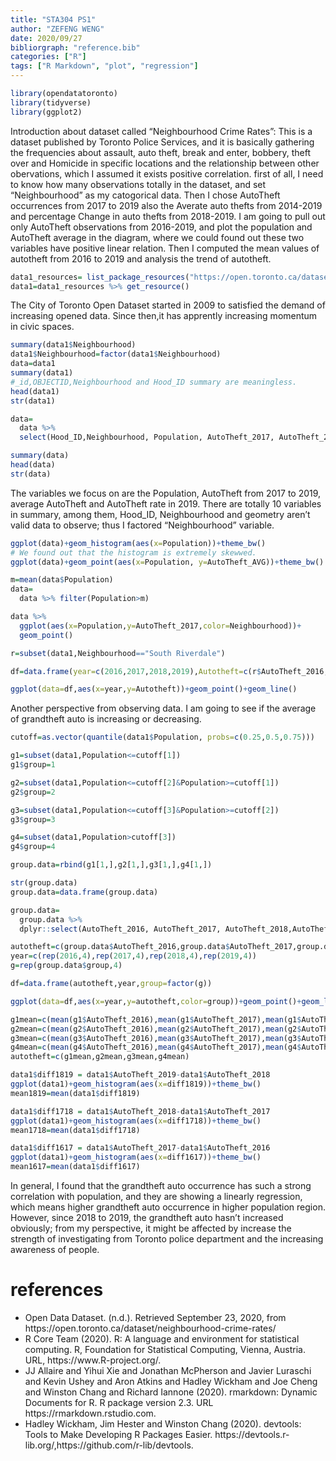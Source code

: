 ```yaml
---
title: "STA304 PS1"
author: "ZEFENG WENG"
date: 2020/09/27
bibliorgraph: "reference.bib"
categories: ["R"]
tags: ["R Markdown", "plot", "regression"]
---
```


```r
library(opendatatoronto)
library(tidyverse)
library(ggplot2)
```

Introduction about dataset called "Neighbourhood Crime Rates":
  This is a dataset published by Toronto Police Services, and it is basically 
gathering the frequencies about assault, auto theft, break and enter, bobbery, 
theft over and Homicide in specific locations and the relationship between other 
obervations, which I assumed it exists positive correlation.
  first of all, I need to know how many observations totally in the dataset, and
set "Neighbourhood" as my catogorical data. Then I chose AutoTheft occurrences 
from 2017 to 2019 also the Averate auto thefts from 2014-2019 and percentage 
Change in auto thefts from 2018-2019.
  I am going to pull out only AutoTheft observations from 2016-2019, and plot the
population and AutoTheft average in the diagram, where we could found out these 
two variables have positive linear relation. Then I computed the mean values of
autotheft from 2016 to 2019 and analysis the trend of autotheft.
```r
data1_resources= list_package_resources("https://open.toronto.ca/dataset/neighbourhood-crime-rates/")
data1=data1_resources %>% get_resource()
```
The City of Toronto Open Dataset started in 2009 to satisfied the demand of increasing opened data. Since then,it has apprently increasing momentum in civic spaces.

```r
summary(data1$Neighbourhood)
data1$Neighbourhood=factor(data1$Neighbourhood)
data=data1
summary(data1)
#_id,OBJECTID,Neighbourhood and Hood_ID summary are meaningless.
head(data1)
str(data1)

data=
  data %>%
  select(Hood_ID,Neighbourhood, Population, AutoTheft_2017, AutoTheft_2018, AutoTheft_2019,AutoTheft_AVG, AutoTheft_CHG, AutoTheft_Rate_2019)

summary(data)
head(data)
str(data)
```
The variables we focus on are the Population, AutoTheft from 2017 to 2019, average AutoTheft and AutoTheft rate in 2019.
There are totally 10 variables in summary, among them, Hood_ID, Neighbourhood and geometry aren't valid data to observe; thus I factored "Neighbourhood" variable.
```r
ggplot(data)+geom_histogram(aes(x=Population))+theme_bw()
# We found out that the histogram is extremely skewwed. 
ggplot(data)+geom_point(aes(x=Population, y=AutoTheft_AVG))+theme_bw()

m=mean(data$Population)
data=
  data %>% filter(Population>m)

data %>%
  ggplot(aes(x=Population,y=AutoTheft_2017,color=Neighbourhood))+
  geom_point()

r=subset(data1,Neighbourhood=="South Riverdale")

df=data.frame(year=c(2016,2017,2018,2019),Autotheft=c(r$AutoTheft_2016,r$AutoTheft_2017,r$AutoTheft_2018,r$AutoTheft_2019))

ggplot(data=df,aes(x=year,y=Autotheft))+geom_point()+geom_line()
```

Another perspective from observing data. I am going to see if the average of 
grandtheft auto is increasing or decreasing.
```r
cutoff=as.vector(quantile(data1$Population, probs=c(0.25,0.5,0.75)))

g1=subset(data1,Population<=cutoff[1])
g1$group=1

g2=subset(data1,Population<=cutoff[2]&Population>=cutoff[1])
g2$group=2

g3=subset(data1,Population<=cutoff[3]&Population>=cutoff[2])
g3$group=3

g4=subset(data1,Population>cutoff[3])
g4$group=4

group.data=rbind(g1[1,],g2[1,],g3[1,],g4[1,])

str(group.data)
group.data=data.frame(group.data)

group.data=
  group.data %>%
  dplyr::select(AutoTheft_2016, AutoTheft_2017, AutoTheft_2018,AutoTheft_2019, group)

autotheft=c(group.data$AutoTheft_2016,group.data$AutoTheft_2017,group.data$AutoTheft_2018,group.data$AutoTheft_2019)
year=c(rep(2016,4),rep(2017,4),rep(2018,4),rep(2019,4))
g=rep(group.data$group,4)

df=data.frame(autotheft,year,group=factor(g))

ggplot(data=df,aes(x=year,y=autotheft,color=group))+geom_point()+geom_line()+theme_bw()

g1mean=c(mean(g1$AutoTheft_2016),mean(g1$AutoTheft_2017),mean(g1$AutoTheft_2018),mean(g1$AutoTheft_2019))
g2mean=c(mean(g2$AutoTheft_2016),mean(g2$AutoTheft_2017),mean(g2$AutoTheft_2018),mean(g2$AutoTheft_2019))
g3mean=c(mean(g3$AutoTheft_2016),mean(g3$AutoTheft_2017),mean(g3$AutoTheft_2018),mean(g3$AutoTheft_2019))
g4mean=c(mean(g4$AutoTheft_2016),mean(g4$AutoTheft_2017),mean(g4$AutoTheft_2018),mean(g4$AutoTheft_2019))
autotheft=c(g1mean,g2mean,g3mean,g4mean)
```

```r
data1$diff1819 = data1$AutoTheft_2019-data1$AutoTheft_2018
ggplot(data1)+geom_histogram(aes(x=diff1819))+theme_bw()
mean1819=mean(data1$diff1819)

data1$diff1718 = data1$AutoTheft_2018-data1$AutoTheft_2017
ggplot(data1)+geom_histogram(aes(x=diff1718))+theme_bw()
mean1718=mean(data1$diff1718)

data1$diff1617 = data1$AutoTheft_2017-data1$AutoTheft_2016
ggplot(data1)+geom_histogram(aes(x=diff1617))+theme_bw()
mean1617=mean(data1$diff1617)
```

In general, I found that the grandtheft auto occurrence has such a strong correlation with population,
and they are showing a linearly regression, which means higher grandtheft auto occurrence in higher
population region. However, since 2018 to 2019, the grandtheft auto hasn't increased obviously; from
my perspective, it might be affected by increase the strength of investigating from Toronto police
department and the increasing awareness of people.




# references

- Open Data Dataset. (n.d.). Retrieved September 23, 2020, from https://open.toronto.ca/dataset/neighbourhood-crime-rates/
- R Core Team (2020). R: A language and environment for statistical computing. R, Foundation for Statistical Computing, Vienna, Austria. URL, https://www.R-project.org/.
- JJ Allaire and Yihui Xie and Jonathan McPherson and Javier Luraschi and Kevin Ushey and Aron Atkins and Hadley Wickham and Joe Cheng and Winston Chang and Richard Iannone (2020). rmarkdown: Dynamic Documents for R. R package version 2.3. URL https://rmarkdown.rstudio.com.
- Hadley Wickham, Jim Hester and Winston Chang (2020). devtools: Tools to Make Developing R Packages Easier. https://devtools.r-lib.org/,https://github.com/r-lib/devtools.